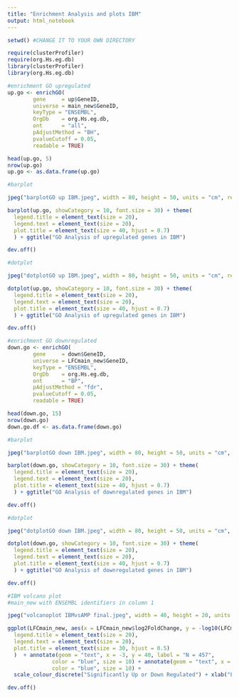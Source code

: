 ---
title: "Enrichment Analysis and plots IBM"
output: html_notebook
---

```{r}
setwd() #CHANGE IT TO YOUR OWN DIRECTORY
```

```{r}
require(clusterProfiler)
require(org.Hs.eg.db)
library(clusterProfiler)
library(org.Hs.eg.db)
```



```{r}
#enrichment GO upregulated
up.go <- enrichGO(
        gene     = up$GeneID,
        universe = main_new$GeneID,
        keyType = "ENSEMBL",
        OrgDb    = org.Hs.eg.db,
        ont      = "all",
        pAdjustMethod = "BH",
        pvalueCutoff = 0.05, 
        readable = TRUE)

head(up.go, 5)
nrow(up.go)
up.go <- as.data.frame(up.go)
```

```{r}
#barplot

jpeg("barplotGO up IBM.jpeg", width = 80, height = 50, units = "cm", res = 40)

barplot(up.go, showCategory = 10, font.size = 30) + theme(
  legend.title = element_text(size = 20),
  legend.text = element_text(size = 20),
  plot.title = element_text(size = 40, hjust = 0.7)
  ) + ggtitle("GO Analysis of upregulated genes in IBM")

dev.off()
```

```{r}
#dotplot

jpeg("dotplotGO up IBM.jpeg", width = 80, height = 50, units = "cm", res = 40)

dotplot(up.go, showCategory = 10, font.size = 30) + theme(
  legend.title = element_text(size = 20),
  legend.text = element_text(size = 20),
  plot.title = element_text(size = 40, hjust = 0.7)
  ) + ggtitle("GO Analysis of upregulated genes in IBM")

dev.off()
```







```{r}
#enrichment GO downregulated
down.go <- enrichGO(
        gene     = down$GeneID,
        universe = LFCmain_new$GeneID,
        keyType = "ENSEMBL",
        OrgDb    = org.Hs.eg.db,
        ont      = "BP",
        pAdjustMethod = "fdr",
        pvalueCutoff = 0.05, 
        readable = TRUE)

head(down.go, 15)
nrow(down.go)
down.go.df <- as.data.frame(down.go)
```

```{r}
#barplot

jpeg("barplotGO down IBM.jpeg", width = 80, height = 50, units = "cm", res = 40)

barplot(down.go, showCategory = 10, font.size = 30) + theme(
  legend.title = element_text(size = 20),
  legend.text = element_text(size = 20),
  plot.title = element_text(size = 40, hjust = 0.7)
  ) + ggtitle("GO Analysis of downregulated genes in IBM")

dev.off()
```

```{r}
#dotplot

jpeg("dotplotGO down IBM.jpeg", width = 80, height = 50, units = "cm", res = 40)

dotplot(down.go, showCategory = 10, font.size = 30) + theme(
  legend.title = element_text(size = 20),
  legend.text = element_text(size = 20),
  plot.title = element_text(size = 40, hjust = 0.7)
  ) + ggtitle("GO Analysis of downregulated genes in IBM")

dev.off()
```


```{r}
#IBM volcano plot
#main_new with ENSEMBL identifiers in column 1

jpeg("volcanoplot IBMvsAMP final.jpeg", width = 40, height = 20, units = "cm", res = 400)

ggplot(LFCmain_new, aes(x = LFCmain_new$log2FoldChange, y = -log10(LFCmain_new$padj))) + geom_point(aes(color = factor(abs(LFCmain_new$log2FoldChange) > 1.5 & LFCmain_new$padj<0.01))) + geom_hline(yintercept = 2) + geom_vline(xintercept = 1.5) + geom_vline(xintercept = -1.5) + theme(
  legend.title = element_text(size = 20),
  legend.text = element_text(size = 20),
  plot.title = element_text(size = 30, hjust = 0.5)
  )  + annotate(geom = "text", x = -3, y = 40, label = "N = 457",
              color = "blue", size = 10) + annotate(geom = "text", x = 3, y = 40, label = "N = 2396",
              color = "blue", size = 10) +
  scale_colour_discrete("Significantly Up or Down Regulated") + xlab("Log2 Fold Change") + ylab("-Log10 Adjusted p-value")

dev.off()
```





